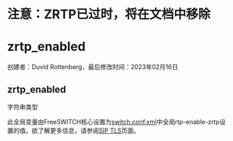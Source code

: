 # **注意：ZRTP已过时，将在文档中移除**

# zrtp_enabled 

创建者：Duvid Rottenberg，最后修改时间：2023年02月16日

## zrtp_enabled

字符串类型

此全局变量由FreeSWITCH核心设置为[switch.conf.xml](../FreeSWITCH-Explained/Configuration/Configuring-FreeSWITCH/Switch.conf.xml_9634306.mdx#about)中全局rtp-enable-zrtp设置的值。欲了解更多信息，请参阅[SIP TLS](../FreeSWITCH-Explained/Security/SIP-TLS_9634135.mdx#attachments)页面。